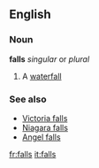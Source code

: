 ==English==
===Noun===
'''falls''' ''singular'' or ''plural''
# A [[waterfall]]
===See also===
* [[Victoria falls]]
* [[Niagara falls]]
* [[Angel falls]]

[[fr:falls]]
[[it:falls]]